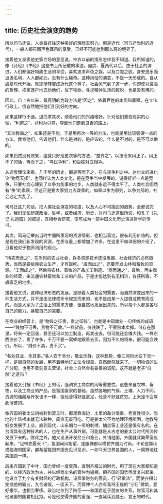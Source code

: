 ```yaml
---
---
---
```

title: 历史社会演变的趋势
---




所以司马迁说，人类最好往这种美好的理想去努力。但是近代（司马迁当时的近代），一般人都只图声色耳目的享受，已经不可能达到那么高的境界了。

接着他又发表他史家立场的意见说，神农以前的情形怎样我不知道。我所知道的，像《诗经》《书经》这些书上所记载的事迹，自虞、夏两代以后，由于社会的演进，人们都偏好物质生活的享受，喜欢追求声色之娱，以及口腹之欲。身安逸乐而汲汲名利，人人都如此，没有什么稀奇。这种风俗的演变，不是一天形成的。自从虞夏时代开始，就逐渐转变成近代这个样子。社会风气到了这一步，你即使以最高的哲理，挨家逐户地去劝他们，放下物欲，寻求精神生活的超脱，也是没有用的。

因此，自上古以来，最高明的为政方法是“因之”。依着百姓的本质和禀赋，在立法行政上，很自然地把他们引到好的方向。

如果这样行不通，退而求其次，顺着他们的兴趣嗜好，针对他们重视现实的心理，“利道之”，以利为引导，导致他们走到良善的路上。

“其次教诲之”，如果还是不能，于是用再次一等的方法，也就是用比较强硬一点的方法，教育他们，告诉他们，什么是对的，是应该的，什么是不对的，是不可以做的。

如果仍然没有效果，这就只好用更次等的方法，“整齐之”，以法令来纠正了。纠正不了的话，等而下之，“与民争利”，和百姓对立相争。

从这套理论来看，几千年的历史，都是等而下之，在与民争利之中。达尔文的进化论“物竞天择”，也同样认为人类文化，是在竞争当中发展的。说得好听一点是竞争，只要社会心理到了以争为能事的地步，人类就永远不得太平了。人类社会固然有“争”的素质，但这正是要大家努力去改善的。如果以争为原则，以争为鹄的，社会必定大乱了。

司马迁这几句话，把人类社会演变的程度，以及人心不可挽回的趋势，全都说完了。我们无论研究政治、哲学，或者经济、历史，对司马迁这里所说，和孔子《礼记·礼运篇》的叙述，互相参合研究，便可成为一部中国文化历史演进哲学的专书。

其次，司马迁举出当时中国所发现的资源情形，也相当富饶，很有利用价值的。但是现在我们新发现的资源，在质与量上都增加了许多，在这里不做详细的介绍了，且看他对于物资利用的观点。

“待农而食之”，在当时的农业社会，许多资源技术还没发掘，社会经济的必然趋势，当然是要依赖农业生产，才有饭吃。“虞而出之”，还要开发山林和畜牧的资源。“工而成之”，然后将农林、畜牧的产品加工制造。“商而通之”，最后，再由商业的经营，来流通农林畜牧和工业的产品，于是才能达到有无相济，各获所需，不虞匮乏的地步。

接着他又说，这种经济形态的发展，是顺着人类社会的需要，而自然演变出来的一种生活方式，并不是由法律或命令规定而来的，也不是由某一人提倡或教育而成的。而是大家为了生活上的需求方便，很自然地发展出来的。所以每个人都是各尽自己的能力，换取自己的需要。

在商业的经营上，是“物贱之征贵，贵之征贱”。也就是中国商业一句传统的成语——“贱物不可丢，贵物不可收。”一样货品，价钱跌了，不要赔本卖掉。储存在那里，将来一定回涨，甚至还可以加工制造，再卖出去，很可能还会赚大钱。一样东西涨价了，贵了许多，千万不要一窝蜂地跟着去买，因为不久的将来，很可能会跌价。所以，“贱价不卖，贵不买”。

“各劝其业，乐其事。”各人安于本分，敬业乐群。这种趋势，像江河的水往下流一样，是很自然的发展，用不着特地订立法令规章，自然而然就来了。一切物资的生产分配，也用不着刻意去营谋，社会上自然会有妥善的调配。这不就是老子“自然”之道吗？

接着他又引据《书经》上的话，强调农工商虞的同等重要性。这些来自农林、畜牧，以及工商业的产品，是富国富家的基础。虽然各地的气候、土壤、人力不同，资源的储藏与开发也不一样，但经营得好就富足，经营不好就贫穷。上天是不会厚此薄彼的。

像齐国的姜太公初被封到营丘时，那里靠海边，土里的盐分很重，老百姓很少。当地的土质根本就无法耕种，简直无饭可吃。可是姜太公不为地理环境所困，他教导妇女发展手工业。直到现代，山东烟台一带的刺绣、抽丝等工业还是很有名的。在台湾具有这种技术的人，也在生产从事外销，可能就是从古老的姜太公时代所流传发展下来的。除此之外，他又设法开发盐业和渔业，外销他国。齐国就此繁荣富庶起来，“冠带衣履天下”，各国闻风相望，连服饰都以模仿齐国为时尚。不论是靠山或临海的国家，都希望能到齐国去见识见识，一如今天世界各国的人，一窝蜂地往美国跑一样。

后来齐国到了中叶，国力曾经一度衰落，直到齐桓公的时代，用了现在大家都知道的，以经济政治为主，并以经商出名的管仲为辅相，把齐国的国势再度复兴起来。他设立了九个有关财经的行政机构，设置掌财务的官员，行“轻重法”，而使齐桓公完成他的霸业，九合诸侯，一匡天下。而管仲个人亦有富埒王侯的“三归”建筑，爱好豪华，也相当奢侈。政治地位到了陪臣——和国君近于朋友的关系，财富可和其他诸国的国君相比拟。可是他使得齐国的富强，一直延续到威王、宣王的时代。